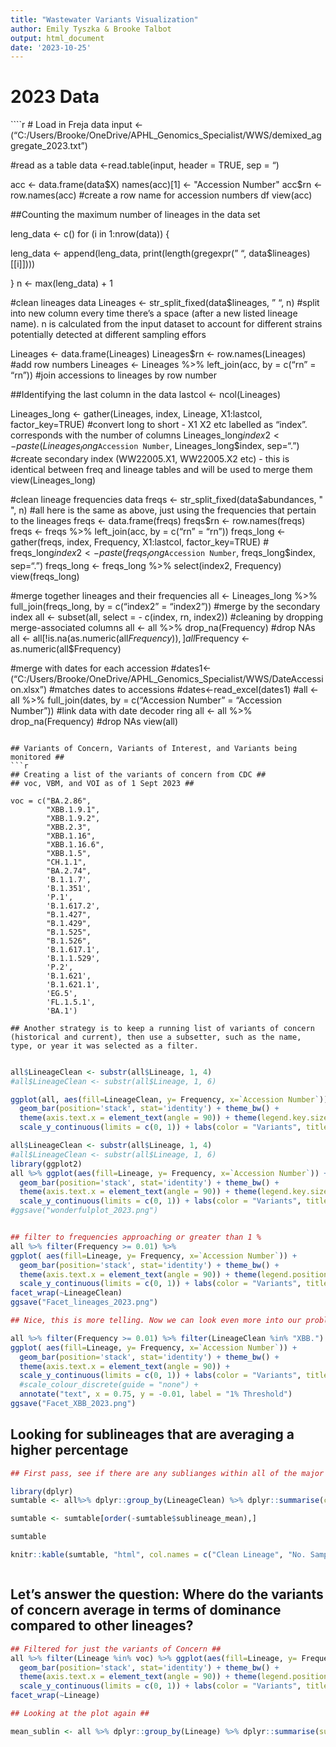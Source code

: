 ---
title: "Wastewater Variants Visualization"
author: Emily Tyszka & Brooke Talbot
output: html_document
date: '2023-10-25'
---

# 2023 Data
````{r cleaning, echo=FALSE , warning=FALSE, message=FALSE, results = "asis", type = 'latex'}
# Load in Freja data 
input <-("C:/Users/Brooke/OneDrive/APHL_Genomics_Specialist/WWS/demixed_aggregate_2023.txt") 

#read as a table
data <-read.table(input, header = TRUE, sep = "\t")

acc <- data.frame(data$X)
names(acc)[1] <- "Accession Number"
acc$rn <- row.names(acc) #create a row name for accession numbers df
view(acc)

##Counting the maximum number of lineages in the data set 

leng_data <- c()
for (i in 1:nrow(data)) {

leng_data <- append(leng_data, print(length(gregexpr(" ", data$lineages)[[i]])))

}
n <- max(leng_data) + 1


#clean lineages data
Lineages <- str_split_fixed(data$lineages, " ", n) #split into new column every time there's a space (after a new listed lineage name). n is calculated from the input dataset to account for different strains potentially detected at different sampling effors

Lineages <- data.frame(Lineages)
Lineages$rn <- row.names(Lineages) #add row numbers
Lineages <- Lineages %>% left_join(acc, by = c("rn" = "rn")) #join accessions to lineages by row number

##Identifying the last column in the data
lastcol <- ncol(Lineages)

Lineages_long <- gather(Lineages, index, Lineage, X1:lastcol, factor_key=TRUE)  #convert long to short - X1 X2 etc labelled as "index". corresponds with the number of columns
Lineages_long$index2 <- paste(Lineages_long$`Accession Number`, Lineages_long$index, sep=".") #create secondary index (WW22005.X1, WW22005.X2 etc) - this is identical between freq and lineage tables and will be used to merge them
view(Lineages_long)

#clean lineage frequencies data
freqs <- str_split_fixed(data$abundances, " ", n) #all here is the same as above, just using the frequencies that pertain to the lineages
freqs <- data.frame(freqs)
freqs$rn <- row.names(freqs)
freqs <- freqs %>% left_join(acc, by = c("rn" = "rn"))
freqs_long <- gather(freqs, index, Frequency, X1:lastcol, factor_key=TRUE) #
freqs_long$index2 <- paste(freqs_long$`Accession Number`, freqs_long$index, sep=".")
freqs_long <- freqs_long %>% select(index2, Frequency)
view(freqs_long)

#merge together lineages and their frequencies
all <- Lineages_long %>% full_join(freqs_long, by = c("index2" = "index2")) #merge by the secondary index
all <- subset(all, select = - c(index, rn, index2)) #cleaning by dropping merge-associated columns
all <- all %>% drop_na(Frequency) #drop NAs
all <- all[!is.na(as.numeric(all$Frequency)), ] 
all$Frequency <- as.numeric(all$Frequency)

#merge with dates for each accession
#dates1<-("C:/Users/Brooke/OneDrive/APHL_Genomics_Specialist/WWS/DateAccession.xlsx") #matches dates to accessions
#dates<-read_excel(dates1)
#all <- all %>% full_join(dates, by = c("Accession Number" = "Accession Number")) #link data with date decoder ring
all <- all %>% drop_na(Frequency) #drop NAs
view(all) 
```

## Variants of Concern, Variants of Interest, and Variants being monitored ##
```{r}

## Creating a list of the variants of concern from CDC ##
## voc, VBM, and VOI as of 1 Sept 2023 ##

voc = c("BA.2.86",
        "XBB.1.9.1",
        "XBB.1.9.2",
        "XBB.2.3",
        "XBB.1.16",
        "XBB.1.16.6",
        "XBB.1.5",
        "CH.1.1",
        "BA.2.74",
        'B.1.1.7',
        'B.1.351',
        'P.1',
        'B.1.617.2',
        "B.1.427",
        "B.1.429",
        "B.1.525",
        "B.1.526",
        'B.1.617.1',
        'B.1.1.529',
        'P.2',
        'B.1.621',
        'B.1.621.1', 
        'EG.5',
        'FL.1.5.1',
        'BA.1')

## Another strategy is to keep a running list of variants of concern (historical and current), then use a subsetter, such as the name, type, or year it was selected as a filter. 


```

```{r cleaner Lineage plot, echo=FALSE , warning=FALSE, message=FALSE, results = "asis", type = 'latex'}

all$LineageClean <- substr(all$Lineage, 1, 4)
#all$LineageClean <- substr(all$Lineage, 1, 6)

ggplot(all, aes(fill=LineageClean, y= Frequency, x=`Accession Number`)) + 
  geom_bar(position='stack', stat='identity') + theme_bw() +
  theme(axis.text.x = element_text(angle = 90)) + theme(legend.key.size = unit(.4, 'cm'))+
  scale_y_continuous(limits = c(0, 1)) + labs(color = "Variants", title = "Frequency of Main Lieages Per Sample")

```

```{r cleaner Lineage plot, echo=FALSE , warning=FALSE, message=FALSE, results = "asis", type = 'latex'}

all$LineageClean <- substr(all$Lineage, 1, 4)
#all$LineageClean <- substr(all$Lineage, 1, 6)
library(ggplot2)
all %>% ggplot(aes(fill=Lineage, y= Frequency, x=`Accession Number`)) + 
  geom_bar(position='stack', stat='identity') + theme_bw() +
  theme(axis.text.x = element_text(angle = 90)) + theme(legend.key.size = unit(.4, 'cm'))+
  scale_y_continuous(limits = c(0, 1)) + labs(color = "Variants", title = "Cleaned Lineage Frequency Plot\n Ordered for early 2023")
#ggsave("wonderfulplot_2023.png")


## filter to frequencies approaching or greater than 1 %
all %>% filter(Frequency >= 0.01) %>%
ggplot( aes(fill=Lineage, y= Frequency, x=`Accession Number`)) + 
  geom_bar(position='stack', stat='identity') + theme_bw() +
  theme(axis.text.x = element_text(angle = 90)) + theme(legend.position = "none")+
  scale_y_continuous(limits = c(0, 1)) + labs(color = "Variants", title = "Sub Lineage Frequency >0.9%, By Major Lineage") + 
facet_wrap(~LineageClean) 
ggsave("Facet_lineages_2023.png")

## Nice, this is more telling. Now we can look even more into our problematic lineages: 

all %>% filter(Frequency >= 0.01) %>% filter(LineageClean %in% "XBB.") %>%
ggplot( aes(fill=Lineage, y= Frequency, x=`Accession Number`)) + 
  geom_bar(position='stack', stat='identity') + theme_bw() +
  theme(axis.text.x = element_text(angle = 90)) +
  scale_y_continuous(limits = c(0, 1)) + labs(color = "Variants", title = "Cleaned XBB Lineage Frequency Plot Ordered for early 2023") + geom_hline(yintercept = 0.01, linetype = "dashed") +
  #scale_colour_discrete(guide = "none") + 
  annotate("text", x = 0.75, y = -0.01, label = "1% Threshold")
ggsave("Facet_XBB_2023.png")

```

## Looking for sublineages that are averaging a higher percentage

```{r}
## First pass, see if there are any sublianges within all of the major lineages that have a higher frequency that 1% in each sequence

library(dplyr)
sumtable <- all%>% dplyr::group_by(LineageClean) %>% dplyr::summarise(count = n(), sublineage_mean = 100*mean(Frequency), Upper_SE = 100*((mean(Frequency) + sd(Frequency)/sqrt(length((Frequency))))), Lower_SE = 100*((mean(Frequency) - sd(Frequency)/sqrt(length((Frequency))))), maxium = 100*max(Frequency))

sumtable <- sumtable[order(-sumtable$sublineage_mean),]

sumtable

knitr::kable(sumtable, "html", col.names = c("Clean Lineage", "No. Samples", "Mean Abundance (%)", "Mean Upper SE ", "Mean Lower SE", "Maximum Abundance"), align = "c")



```

## Let's answer the question: Where do the variants of concern average in terms of dominance compared to other lineages? ##
```{r}

## Filtered for just the variants of Concern ##
all %>% filter(Lineage %in% voc) %>% ggplot(aes(fill=Lineage, y= Frequency, x=`Accession Number`)) + 
  geom_bar(position='stack', stat='identity') + theme_bw() +
  theme(axis.text.x = element_text(angle = 90)) + theme(legend.position = "none")+
  scale_y_continuous(limits = c(0, 1)) + labs(color = "Variants", title = "Variants of Interest, Concern, and Monitored  Frequency Plot\n Ordered for early 2023") + 
facet_wrap(~Lineage) 

## Looking at the plot again ##

mean_sublin <- all %>% dplyr::group_by(Lineage) %>% dplyr::summarise(sublineage_mean = mean(Frequency))



```

